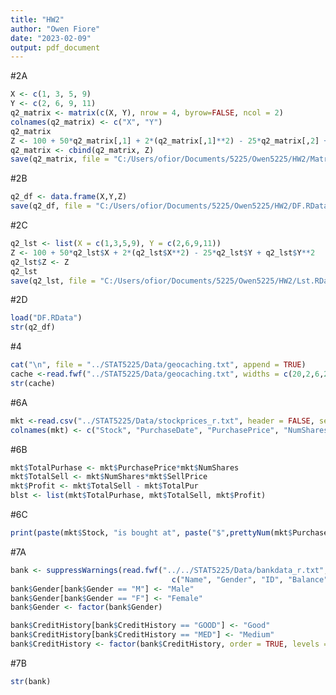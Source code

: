 ```yaml
---
title: "HW2"
author: "Owen Fiore"
date: "2023-02-09"
output: pdf_document
---
```


#2A
```r
X <- c(1, 3, 5, 9)
Y <- c(2, 6, 9, 11)
q2_matrix <- matrix(c(X, Y), nrow = 4, byrow=FALSE, ncol = 2)
colnames(q2_matrix) <- c("X", "Y")
q2_matrix
Z <- 100 + 50*q2_matrix[,1] + 2*(q2_matrix[,1]**2) - 25*q2_matrix[,2] + q2_matrix[,2]**2
q2_matrix <- cbind(q2_matrix, Z)
save(q2_matrix, file = "C:/Users/ofior/Documents/5225/Owen5225/HW2/Matrix.RData")
```

#2B
```r
q2_df <- data.frame(X,Y,Z)
save(q2_df, file = "C:/Users/ofior/Documents/5225/Owen5225/HW2/DF.RData") 
```

#2C
```r
q2_lst <- list(X = c(1,3,5,9), Y = c(2,6,9,11))
Z <- 100 + 50*q2_lst$X + 2*(q2_lst$X**2) - 25*q2_lst$Y + q2_lst$Y**2
q2_lst$Z <- Z
q2_lst
save(q2_lst, file = "C:/Users/ofior/Documents/5225/Owen5225/HW2/Lst.RData") 
```

#2D
```r
load("DF.RData")
str(q2_df)
```

#4
```r
cat("\n", file = "../STAT5225/Data/geocaching.txt", append = TRUE)
cache <-read.fwf("../STAT5225/Data/geocaching.txt", widths = c(20,2,6,2,6), col.names=c("Name", "LongDeg", "LongMin", "LatDeg", "LatMin"))
str(cache)
```

#6A
```r
mkt <-read.csv("../STAT5225/Data/stockprices_r.txt", header = FALSE, sep = "\t")
colnames(mkt) <- c("Stock", "PurchaseDate", "PurchasePrice", "NumShares", "SellDate", "SellPrice")
```


#6B
```r
mkt$TotalPurhase <- mkt$PurchasePrice*mkt$NumShares
mkt$TotalSell <- mkt$NumShares*mkt$SellPrice
mkt$Profit <- mkt$TotalSell - mkt$TotalPur
blst <- list(mkt$TotalPurhase, mkt$TotalSell, mkt$Profit)
```


#6C
```r
print(paste(mkt$Stock, "is bought at", paste("$",prettyNum(mkt$PurchasePrice,big.mark = ",", sep ="")), "on", mkt$PurchaseDate))
```


#7A
```r
bank <- suppressWarnings(read.fwf("../../STAT5225/Data/bankdata_r.txt", widths = c(14, 1, 5, 8, 4), col.names =
                                    c("Name", "Gender", "ID", "Balance", "CreditHistory"), skip = 1, n = 3))
bank$Gender[bank$Gender == "M"] <- "Male"
bank$Gender[bank$Gender == "F"] <- "Female"
bank$Gender <- factor(bank$Gender)

bank$CreditHistory[bank$CreditHistory == "GOOD"] <- "Good"
bank$CreditHistory[bank$CreditHistory == "MED"] <- "Medium"
bank$CreditHistory <- factor(bank$CreditHistory, order = TRUE, levels = c("Medium", "Good"))
```

#7B
```r
str(bank)
```


